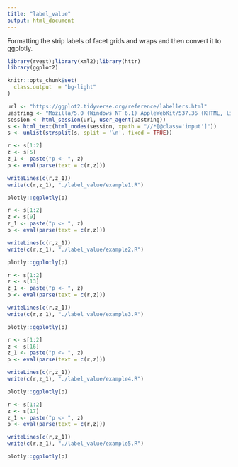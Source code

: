 ```yaml
---
title: "label_value"
output: html_document
---
```


Formatting the strip labels of facet grids and wraps and then convert it to ggplotly.

```r
library(rvest);library(xml2);library(httr)
library(ggplot2)

knitr::opts_chunk$set(
  class.output  = "bg-light"
)
```

```r
url <- "https://ggplot2.tidyverse.org/reference/labellers.html"
uastring <- "Mozilla/5.0 (Windows NT 6.1) AppleWebKit/537.36 (KHTML, like Gecko) Chrome/88.0.4324.190 Safari/537.36"
session <- html_session(url, user_agent(uastring))
s <- html_text(html_nodes(session, xpath = "//*[@class='input']"))
s <- unlist(strsplit(s, split = '\n', fixed = TRUE))
```

```r
r <- s[1:2]
z <- s[5]
z_1 <- paste("p <- ", z)
p <- eval(parse(text = c(r,z)))
```

```r
writeLines(c(r,z_1))
write(c(r,z_1), "./label_value/example1.R")
```

```r
plotly::ggplotly(p)
```

```r
r <- s[1:2]
z <- s[9]
z_1 <- paste("p <- ", z)
p <- eval(parse(text = c(r,z)))
```

```r
writeLines(c(r,z_1))
write(c(r,z_1), "./label_value/example2.R")
```

```r
plotly::ggplotly(p)
```

```r
r <- s[1:2]
z <- s[13]
z_1 <- paste("p <- ", z)
p <- eval(parse(text = c(r,z)))
```

```r
writeLines(c(r,z_1))
write(c(r,z_1), "./label_value/example3.R")
```

```r
plotly::ggplotly(p)
```

```r
r <- s[1:2]
z <- s[16]
z_1 <- paste("p <- ", z)
p <- eval(parse(text = c(r,z)))
```

```r
writeLines(c(r,z_1))
write(c(r,z_1), "./label_value/example4.R")
```

```r
plotly::ggplotly(p)
```

```r
r <- s[1:2]
z <- s[17]
z_1 <- paste("p <- ", z)
p <- eval(parse(text = c(r,z)))
```

```r
writeLines(c(r,z_1))
write(c(r,z_1), "./label_value/example5.R")
```

```r
plotly::ggplotly(p)
```
